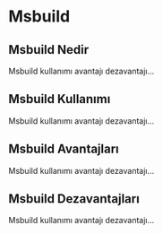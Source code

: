 # Msbuild

## Msbuild Nedir

Msbuild kullanımı avantajı dezavantajı...

## Msbuild Kullanımı

Msbuild kullanımı avantajı dezavantajı...

## Msbuild Avantajları

Msbuild kullanımı avantajı dezavantajı...

## Msbuild Dezavantajları

Msbuild kullanımı avantajı dezavantajı...

